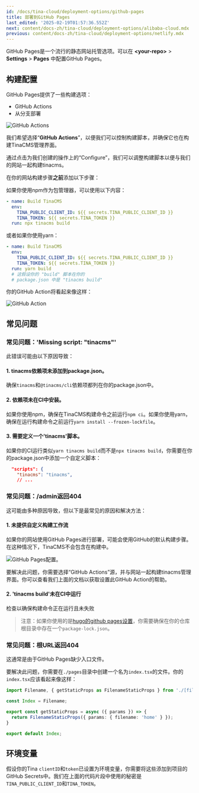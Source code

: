 ```yaml
---
id: /docs/tina-cloud/deployment-options/github-pages
title: 部署到GitHub Pages
last_edited: '2025-02-19T01:57:36.552Z'
next: content/docs-zh/tina-cloud/deployment-options/alibaba-cloud.mdx
previous: content/docs-zh/tina-cloud/deployment-options/netlify.mdx
---
```


GitHub Pages是一个流行的静态网站托管选项。可以在 **\<your-repo>** > **Settings** > **Pages** 中配置GitHub Pages。

## 构建配置

GitHub Pages提供了一些构建选项：

* GitHub Actions
* 从分支部署

![GitHub Actions](/img/docs/tina-cloud-deployment-options/build-and-deploy.png "GitHub Actions")

我们希望选择“**GitHub Actions**”，以便我们可以控制构建脚本，并确保它也在构建TinaCMS管理界面。

通过点击为我们创建的操作上的“Configure”，我们可以调整构建脚本以便与我们的网站一起构建tinacms。

在你的网站构建步骤**之前**添加以下步骤：

如果你使用npm作为包管理器，可以使用以下内容：

```yml
- name: Build TinaCMS
  env:
    TINA_PUBLIC_CLIENT_ID: ${{ secrets.TINA_PUBLIC_CLIENT_ID }}
    TINA_TOKEN: ${{ secrets.TINA_TOKEN }}
  run: npx tinacms build
```

或者如果你使用yarn：

```yml
- name: Build TinaCMS
  env:
    TINA_PUBLIC_CLIENT_ID: ${{ secrets.TINA_PUBLIC_CLIENT_ID }}
    TINA_TOKEN: ${{ secrets.TINA_TOKEN }}
  run: yarn build
  # 这假设你的 "build" 脚本在你的
  # package.json 中是 "tinacms build"
```

你的GitHub Action将看起来像这样：

![GitHub Action](/img/docs/tina-cloud-deployment-options/gh-config.png "GitHub Action")

## 常见问题

### 常见问题：'Missing script: "tinacms"'

此错误可能由以下原因导致：

#### 1. tinacms依赖项未添加到package.json。

确保`tinacms`和`@tinacms/cli`依赖项都列在你的package.json中。

#### 2. 依赖项未在CI中安装。

如果你使用npm，确保在TinaCMS构建命令之前运行`npm ci`。如果你使用yarn，确保在运行构建命令之前运行`yarn install --frozen-lockfile`。

#### 3. 需要定义一个'tinacms'脚本。

如果你的CI运行类似`yarn tinacms build`而不是`npx tinacms build`，你需要在你的package.json中添加一个自定义脚本：

```json
  "scripts": {
    "tinacms": "tinacms",
    // ...
```

### 常见问题：/admin返回404

这可能由多种原因导致，但以下是最常见的原因和解决方法：

#### 1. 未提供自定义构建工作流

如果你的网站使用GitHub Pages进行部署，可能会使用GitHub的默认构建步骤。在这种情况下，TinaCMS不会包含在构建中。

![GitHub Pages配置](/img/docs/tina-cloud/gh-pages.png)。

要解决此问题，你需要选择“GitHub Actions”源，并与网站一起构建tinacms管理界面。你可以查看我们上面的文档以获取设置此GitHub Action的帮助。

#### 2. 'tinacms build'未在CI中运行

检查以确保构建命令正在运行且未失败

> 注意：如果你使用的是[hugo的github pages设置](https://gohugo.io/hosting-and-deployment/hosting-on-github/)，你需要确保在你的仓库根目录中存在一个`package-lock.json`。

### 常见问题：根URL返回404

这通常是由于GitHub Pages缺少入口文件。

要解决此问题，你需要在`./pages`目录中创建一个名为`index.tsx`的文件。你的`index.tsx`应该看起来像这样：

```ts
import Filename, { getStaticProps as FilenameStaticProps } from './[filename]';

const Index = Filename;

export const getStaticProps = async ({ params }) => {
  return FilenameStaticProps({ params: { filename: 'home' } });
}

export default Index;
```

## 环境变量

假设你的Tina `clientID`和`token`已设置为环境变量，你需要将这些添加到项目的GitHub Secrets中。我们在上面的代码片段中使用的秘密是`TINA_PUBLIC_CLIENT_ID`和`TINA_TOKEN`。